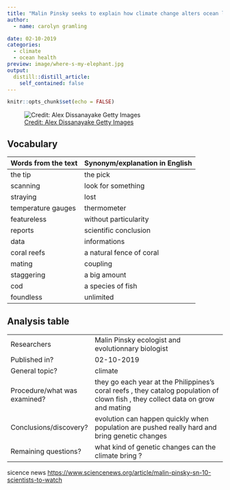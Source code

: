 ```yaml
---
title: "Malin Pinsky seeks to explain how climate change alters ocean life"
author:
  - name: carolyn gramling

date: 02-10-2019
categories:
  - climate
  - ocean health
preview: image/where-s-my-elephant.jpg
output:
  distill::distill_article:
    self_contained: false
---
```


```r
knitr::opts_chunk$set(echo = FALSE)
```


![ [Credit: Alex Dissanayake Getty Images](https://www.gettyimages.be/detail/foto/dusk-falling-as-elephants-grazing-kenya-stockfotos/187255538) ](image/where-s-my-elephant.jpg)

## Vocabulary 

| Words from the text | Synonym/explanation in English |
| ------------------- | ------------------------------ |
| the tip             | the pick                       |
|   scanning          | look for something             |
|     straying        |     lost                       |
| temperature gauges  |  thermometer                   |
| featureless         |     without particularity      |
|   reports           |    scientific conclusion       |
|  data               |    informations                |
|  coral reefs        |   a natural fence of coral     |
|   mating            |  coupling                      |
|   staggering        |  a big amount                  |
|   cod               |  a species of fish             |
| foundless           |   unlimited                    |



## Analysis table 

|                              |                                                                     |
| ---------------------------- | ------------------------------------------------------------------- |
| Researchers                  | Malin Pinsky ecologist and evolutionnary biologist                  |
| Published in?                | 02-10-2019                                                          |
| General topic?               |  climate                                                            |
| Procedure/what was examined? | they go each year at the Philippines's coral reefs , they catalog population of clown fish , they collect data on grow and mating|
| Conclusions/discovery?       |  evolution can happen quickly when population are pushed really hard and bring genetic changes     |
| Remaining questions?         | what kind of genetic changes can the climate bring ? |

sicence news
<https://www.sciencenews.org/article/malin-pinsky-sn-10-scientists-to-watch>



